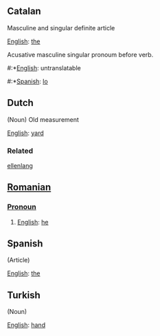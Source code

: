 ==Catalan==

Masculine and singular definite article

[[English]]: [[the]]

Acusative masculine singular pronoum before verb.

#:*[[English]]: untranslatable
#:*[[Spanish]]: [[lo]]
==Dutch==

(Noun) Old measurement

[[English]]: [[yard]]

===Related===

[[ellenlang]]

==[[Romanian]]==

===[[Pronoun]]===

# [[English]]: [[he]]

==Spanish==

(Article)

[[English]]: [[the]]

==Turkish==

(Noun)

[[English]]: [[hand]]